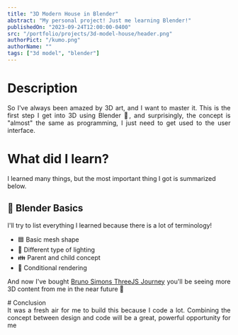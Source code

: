 ```yaml
---
title: "3D Modern House in Blender"
abstract: "My personal project! Just me learning Blender!"
publishedOn: "2023-09-24T12:00:00-0400"
src: "/portfolio/projects/3d-model-house/header.png"
authorPict: "/kumo.png"
authorName: ""
tags: ["3d model", "blender"]
---
```


# Description

<div align="justify">
  So I've always been amazed by 3D art, and I want to master it. This is the
  first step I get into 3D using Blender 🤩, and surprisingly, the concept is
  "almost" the same as programming, I just need to get used to the user
  interface.
</div>

# What did I learn?

I learned many things, but the most important thing I got is summarized below.

## 🤖 Blender Basics

<div align="justify">
I'll try to list everything I learned because there is a lot of terminology!

- 🟦 Basic mesh shape
- 🔦 Different type of lighting
- 👪 Parent and child concept
- 👀 Conditional rendering

And now I've bought [Bruno Simons ThreeJS Journey](https://threejs-journey.com/) you'll be seeing more 3D content from me in the near future 👀

</div>
# Conclusion

<div align="justify">
  It was a fresh air for me to build this because I code a lot. Combining the
  concept between design and code will be a great, powerful opportunity for me
</div>

